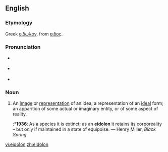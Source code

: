 {{was wotd|2007|February|22}}
==English==
===Etymology===
Greek [[ειδωλον]], from [[ειδος]].

===Pronunciation===
*{{italbrac|[[RP]]}} {{IPA|/aɪ'dəʊlɒn/}}
*{{italbrac|US}} {{IPA|/aɪ'doʊlɑn/}}
*{{audio|en-us-eidolon.ogg|Audio (US)}}

===Noun===
{{en-noun}}

# An [[image]] or [[representation]] of an idea; a representation of an [[ideal]] form; an apparition of some actual or imaginary entity, or of some aspect of reality.
#:*'''1936''': As a species it is extinct; as an '''eidolon''' it retains its corporeality – but only if maintained in a state of equipoise. — Henry Miller, ''Black Spring''

[[vi:eidolon]]
[[zh:eidolon]]